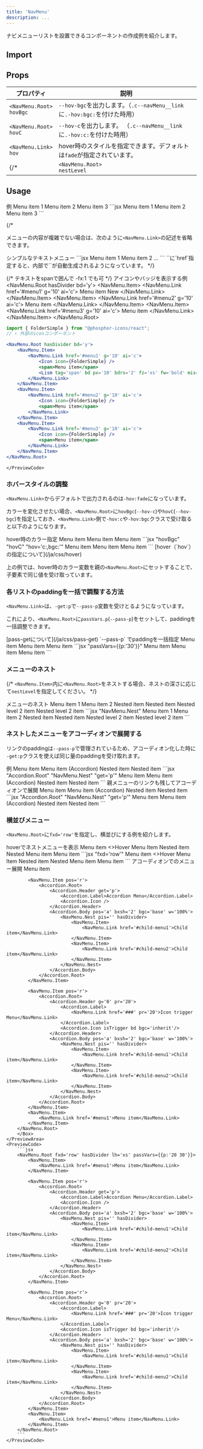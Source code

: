 ```yaml
---
title: 'NavMenu'
description: ...
---
```


ナビメニューリストを設置できるコンポーネントの作成例を紹介します。

## Import

<ImportSource name='Timeline' hasRoot react css='scss'/>

## Props

| プロパティ | 説明 |
|---|---|
| <PropBadge>`<NavMenu.Root>`</PropBadge><br/>`hovBgc` | `--hov-bgc`を出力します。（`.c--navMenu__link`に`.-hov:bgc:`を付けた時用）|
| <PropBadge>`<NavMenu.Root>`</PropBadge><br/>`hovC` | `--hov-c`を出力します。 （`.c--navMenu__link`に`.-hov:c:`を付けた時用）|
| <PropBadge>`<NavMenu.Link>`</PropBadge><br/>`hov` | hover時のスタイルを指定できます。デフォルトは`fade`が指定されています。 |
{/* | <PropBadge>`<NavMenu.Root>`</PropBadge><br/>`nestLevel` | ネストの深さを指定します。`[data-nest-level]`に値を出力します。<br />ただし、トップレベルでは指定しないでください。（`:not([data-nest-level])`で変数の初期値をセットするため）| */}


## Usage

<Preview>
	<PreviewTitle>例</PreviewTitle>
	<PreviewArea p='30'>
		<NavMenu.Root hasDivider>
			<NavMenu.Item>
				<NavMenu.Link href='#menu'>Menu item 1</NavMenu.Link>
			</NavMenu.Item>
			<NavMenu.Item>
				<NavMenu.Link href='#menu'>Menu item 2</NavMenu.Link>
			</NavMenu.Item>
			<NavMenu.Item>
				<NavMenu.Link href='#menu'>Menu item 3</NavMenu.Link>
			</NavMenu.Item>
		</NavMenu.Root>
	</PreviewArea>
	<PreviewCode>
		```jsx
		<NavMenu.Root hasDivider>
			<NavMenu.Item>
				<NavMenu.Link href='#menu'>Menu item 1</NavMenu.Link>
			</NavMenu.Item>
			<NavMenu.Item>
				<NavMenu.Link href='#menu'>Menu item 2</NavMenu.Link>
			</NavMenu.Item>
			<NavMenu.Item>
				<NavMenu.Link href='#menu'>Menu item 3</NavMenu.Link>
			</NavMenu.Item>
		</NavMenu.Root>
		```
	</PreviewCode>
</Preview>


{/* <Spacer h='10' />

メニューの内容が複雑でない場合は、次のように`<NavMenu.Link>`の記述を省略できます。

<Preview>
	<PreviewTitle>シンプルなテキストメニュー</PreviewTitle>
	<PreviewCode>
		```jsx
		<NavMenu.Root>
			<NavMenu.Item href='#menu'>Menu item 1</NavMenu.Item>
			<NavMenu.Item href='#menu'>Menu item 2</NavMenu.Item>
			...
		</NavMenu.Root>
		```
	</PreviewCode>
</Preview>

<Callout type='info' mbs='20'>
`<NavMenu.Item>`に`href`指定すると、内部で`<NavMenu.Link>`が自動生成されるようになっています。  
</Callout> */}

<Spacer h='10' />



{/* テキストをspanで囲んで -fx:1 でも可 */}
<Preview>
	<PreviewTitle>アイコンやバッジを表示する例</PreviewTitle>
	<PreviewArea p='30'>
		<NavMenu.Root hasDivider bd='y'>
			<NavMenu.Item>
				<NavMenu.Link href='#menu1' g='10' ai='c'>
					<Icon icon={FolderSimple} />
					<span>Menu item</span>
					<Lism tag='span' bd px='10' bdrs='2' fz='xs' fw='bold' mis='auto'>New</Lism>
				</NavMenu.Link>
			</NavMenu.Item>
			<NavMenu.Item>
				<NavMenu.Link href='#menu2' g='10' ai='c'>
					<Icon icon={FolderSimple} />
					<span>Menu item</span>
				</NavMenu.Link>
			</NavMenu.Item>
			<NavMenu.Item>
				<NavMenu.Link href='#menu3' g='10' ai='c'>
					<Icon icon={FolderSimple} />
					<span>Menu item</span>
				</NavMenu.Link>
			</NavMenu.Item>
		</NavMenu.Root>
	</PreviewArea>
	<PreviewCode>
```jsx
import { FolderSimple } from "@phosphor-icons/react";
// ↑ 外部のiconコンポーネント

<NavMenu.Root hasDivider bd='y'>
	<NavMenu.Item>
		<NavMenu.Link href='#menu1' g='10' ai='c'>
			<Icon icon={FolderSimple} />
			<span>Menu item</span>
			<Lism tag='span' bd px='10' bdrs='2' fz='xs' fw='bold' mis='auto'>New</Lism>
		</NavMenu.Link>
	</NavMenu.Item>
	<NavMenu.Item>
		<NavMenu.Link href='#menu2' g='10' ai='c'>
			<Icon icon={FolderSimple} />
			<span>Menu item</span>
		</NavMenu.Link>
	</NavMenu.Item>
	<NavMenu.Item>
		<NavMenu.Link href='#menu3' g='10' ai='c'>
			<Icon icon={FolderSimple} />
			<span>Menu item</span>
		</NavMenu.Link>
	</NavMenu.Item>
</NavMenu.Root>
```
	</PreviewCode>
</Preview>


### ホバースタイルの調整

`<NavMenu.Link>`からデフォルトで出力されるのは`-hov:fade`になっています。

カラーを変化させたい場合、`<NavMenu.Root>`に`hovBgc`(`--hov-c`)や`hovC`(`--hov-bgc`)を指定しておき、`<NavMenu.Link>`側で`-hov:c`や`-hov:bgc`クラスで受け取ると以下のようになります。



<Preview>
	<PreviewTitle>hover時のカラー指定</PreviewTitle>
	<PreviewArea p='30'>
		<NavMenu.Root bd hasDivider hovBgc='text' hovC='base'>
			<NavMenu.Item>
				<NavMenu.Link href='#menu1' hov='c:,bgc:'>Menu item</NavMenu.Link>
			</NavMenu.Item>
			<NavMenu.Item>
				<NavMenu.Link href='#menu2' hov='c:,bgc:'>Menu item</NavMenu.Link>
			</NavMenu.Item>
			<NavMenu.Item>
				<NavMenu.Link href='#menu4' hov='c:,bgc:'>Menu item</NavMenu.Link>
			</NavMenu.Item>
		</NavMenu.Root>
	</PreviewArea>
	<PreviewCode>
		```jsx "hovBgc" "hovC" "hov='c:,bgc:'"
		<NavMenu.Root bd hasDivider hovBgc='text' hovC='base'>
			<NavMenu.Item>
				<NavMenu.Link href='#menu1' hov='c:,bgc:'>Menu item</NavMenu.Link>
			</NavMenu.Item>
			<NavMenu.Item>
				<NavMenu.Link href='#menu2' hov='c:,bgc:'>Menu item</NavMenu.Link>
			</NavMenu.Item>
			<NavMenu.Item>
				<NavMenu.Link href='#menu4' hov='c:,bgc:'>Menu item</NavMenu.Link>
			</NavMenu.Item>
		</NavMenu.Root>
		```
	</PreviewCode>
</Preview>

<Reference>
[hover（`hov`）の指定について](/ja/css/hover)
</Reference>

上の例では、hover時のカラー変数を親の`<NavMenu.Root>`にセットすることで、子要素で同じ値を受け取っています。



### 各リストのpaddingを一括で調整する方法

`<NavMenu.Link>`は、`-get:p`で`--pass-p`変数を受けとるようになっています。

これにより、`<NavMenu.Root>`に`passVars.p`(`--pass-p`)をセットして、paddingを一括調整できます。

<Reference>
[pass-getについて](/ja/css/pass-get)
</Reference>

<Preview>
	<PreviewTitle>`--pass-p` でpaddingを一括指定</PreviewTitle>
	<PreviewArea p='30'>
		<NavMenu.Root bd hasDivider passVars={{p:'30'}}>
			<NavMenu.Item>
				<NavMenu.Link href='#menu1'>Menu item</NavMenu.Link>
			</NavMenu.Item>
			<NavMenu.Item>
				<NavMenu.Link href='#menu2'>Menu item</NavMenu.Link>
			</NavMenu.Item>
			<NavMenu.Item>
				<NavMenu.Link href='#menu3'>Menu item</NavMenu.Link>
			</NavMenu.Item>
		</NavMenu.Root>
	</PreviewArea>
	<PreviewCode>
		```jsx "passVars={{p:'30'}}"
		<NavMenu.Root bd hasDivider passVars={{p:'30'}}>
			<NavMenu.Item>
				<NavMenu.Link href='#menu1'>Menu item</NavMenu.Link>
			</NavMenu.Item>
			<NavMenu.Item>
				<NavMenu.Link href='#menu2'>Menu item</NavMenu.Link>
			</NavMenu.Item>
			<NavMenu.Item>
				<NavMenu.Link href='#menu3'>Menu item</NavMenu.Link>
			</NavMenu.Item>
		</NavMenu.Root>
		```
	</PreviewCode>
</Preview>



### メニューのネスト

{/* `<NavMenu.Item>`内に`<NavMenu.Root>`をネストする場合、ネストの深さに応じて`nestLevel`を指定してください。 */}

<Preview>
	<PreviewTitle>メニューのネスト</PreviewTitle>
	<PreviewArea p='30'>
		<NavMenu.Root hasDivider hovBgc='base-2' passVars={{p:'10'}} >
			<NavMenu.Item>
				<NavMenu.Link hov='bgc:' href='#menu1'>Menu item 1</NavMenu.Link>
			</NavMenu.Item>
			<NavMenu.Item>
				<NavMenu.Link hov='bgc:' href='#menu2'>Menu item 2</NavMenu.Link>
				<NavMenu.Nest hasDivider bd='t'>
					<NavMenu.Item>
						<NavMenu.Link hov='bgc:' href='#child-menu1'>Nested item</NavMenu.Link>
					</NavMenu.Item>
					<NavMenu.Item>
						<NavMenu.Link hov='bgc:' href='#child-menu3'>Nested item</NavMenu.Link>
						<NavMenu.Nest hasDivider bd='t'>
							<NavMenu.Item>
								<NavMenu.Link hov='bgc:' href='#child-menu4'>Nested level 2 item</NavMenu.Link>
							</NavMenu.Item>
							<NavMenu.Item>
								<NavMenu.Link hov='bgc:' href='#child-menu5'>Nested level 2 item</NavMenu.Link>
							</NavMenu.Item>
						</NavMenu.Nest>
					</NavMenu.Item>
				</NavMenu.Nest>
			</NavMenu.Item>
		</NavMenu.Root>
	</PreviewArea>
	<PreviewCode>
		```jsx "NavMenu.Nest"
		<NavMenu.Root hasDivider hovBgc='base-2' passVars={{p:'10'}} >
			<NavMenu.Item>
				<NavMenu.Link hov='bgc:' href='#menu1'>Menu item 1</NavMenu.Link>
			</NavMenu.Item>
			<NavMenu.Item>
				<NavMenu.Link hov='bgc:' href='#menu2'>Menu item 2</NavMenu.Link>
				<NavMenu.Nest hasDivider bd='t'>
					<NavMenu.Item>
						<NavMenu.Link hov='bgc:' href='#child-menu1'>Nested item</NavMenu.Link>
					</NavMenu.Item>
					<NavMenu.Item>
						<NavMenu.Link hov='bgc:' href='#child-menu3'>Nested item</NavMenu.Link>
						<NavMenu.Nest hasDivider bd='t'>
							<NavMenu.Item>
								<NavMenu.Link hov='bgc:' href='#child-menu4'>Nested level 2 item</NavMenu.Link>
							</NavMenu.Item>
							<NavMenu.Item>
								<NavMenu.Link hov='bgc:' href='#child-menu5'>Nested level 2 item</NavMenu.Link>
							</NavMenu.Item>
						</NavMenu.Nest>
					</NavMenu.Item>
				</NavMenu.Nest>
			</NavMenu.Item>
		</NavMenu.Root>
		```
	</PreviewCode>
</Preview>


### ネストしたメニューをアコーディオンで展開する

リンクのpaddingは`--pass-p`で管理されているため、アコーディオン化した時に `-get:p`クラスを使えば同じ量のpaddingを受け取れます。  


<Preview>
	<PreviewTitle>例</PreviewTitle>
	<PreviewArea p='30'>
		<NavMenu.Root bd='y' hovBgc='base-2'>
			<NavMenu.Item>
				<NavMenu.Link hov='bgc:' href='#menu1'>Menu item</NavMenu.Link>
			</NavMenu.Item>
			<NavMenu.Item>
				<Accordion.Root>
					<Accordion.Header hov='bgc:' get='p'>
						<Accordion.Label>Menu item (Accordion)</Accordion.Label>
						<Accordion.Icon />
					</Accordion.Header>
					<Accordion.Body>
						<NavMenu.Nest>
							<NavMenu.Item>
								<NavMenu.Link hov='bgc:' href='#child-menu1'>Nested item</NavMenu.Link>
							</NavMenu.Item>
							<NavMenu.Item>
								<NavMenu.Link hov='bgc:' href='#child-menu2'>Nested item</NavMenu.Link>
							</NavMenu.Item>
						</NavMenu.Nest>
					</Accordion.Body>
				</Accordion.Root>
			</NavMenu.Item>
		</NavMenu.Root>
	</PreviewArea>
	<PreviewCode>
		```jsx "Accordion.Root" "NavMenu.Nest" "get='p'"
		<NavMenu.Root bd='y' hovBgc='base-2'>
			<NavMenu.Item>
				<NavMenu.Link hov='bgc:' href='#menu1'>Menu item</NavMenu.Link>
			</NavMenu.Item>
			<NavMenu.Item>
				<Accordion.Root>
					<Accordion.Header hov='bgc:' get='p'>
						<Accordion.Label>Menu item (Accordion)</Accordion.Label>
						<Accordion.Icon />
					</Accordion.Header>
					<Accordion.Body>
						<NavMenu.Nest>
							<NavMenu.Item>
								<NavMenu.Link hov='bgc:' href='#child-menu1'>Nested item</NavMenu.Link>
							</NavMenu.Item>
							<NavMenu.Item>
								<NavMenu.Link hov='bgc:' href='#child-menu2'>Nested item</NavMenu.Link>
							</NavMenu.Item>
						</NavMenu.Nest>
					</Accordion.Body>
				</Accordion.Root>
			</NavMenu.Item>
		</NavMenu.Root>
		```
	</PreviewCode>
</Preview>


<Preview>
	<PreviewTitle>親メニューのリンクも残してアコーディオンで展開</PreviewTitle>
	<PreviewArea p='30'>
		<NavMenu.Root bd='y'>
			<NavMenu.Item>
				<NavMenu.Link href='#menu1'>Menu item</NavMenu.Link>
			</NavMenu.Item>
			<NavMenu.Item>
				<Accordion.Root>
					<Accordion.Header pr='10'>
						<Accordion.Label>
							<NavMenu.Link href='#menu2'>Menu item (Accordion)</NavMenu.Link>
						</Accordion.Label>
						<Accordion.Icon isTrigger bd bgc='inherit'/>
					</Accordion.Header>
					<Accordion.Body>
						<NavMenu.Root pis='30'>
							<NavMenu.Item>
								<NavMenu.Link href='#child-menu1'>Nested item</NavMenu.Link>
							</NavMenu.Item>
							<NavMenu.Item>
								<NavMenu.Link href='#child-menu2'>Nested item</NavMenu.Link>
							</NavMenu.Item>
						</NavMenu.Root>
					</Accordion.Body>
				</Accordion.Root>
			</NavMenu.Item>
		</NavMenu.Root>
	</PreviewArea>
	<PreviewCode>
		```jsx "Accordion.Root" "NavMenu.Nest" "get='p'"
		<NavMenu.Root bd='y'>
			<NavMenu.Item>
				<NavMenu.Link href='#menu1'>Menu item</NavMenu.Link>
			</NavMenu.Item>
			<NavMenu.Item>
				<Accordion.Root>
					<Accordion.Header pr='10'>
						<Accordion.Label>
							<NavMenu.Link href='#menu2'>Menu item (Accordion)</NavMenu.Link>
						</Accordion.Label>
						<Accordion.Icon isTrigger bd bgc='inherit'/>
					</Accordion.Header>
					<Accordion.Body>
						<NavMenu.Root pis='30'>
							<NavMenu.Item>
								<NavMenu.Link href='#child-menu1'>Nested item</NavMenu.Link>
							</NavMenu.Item>
							<NavMenu.Item>
								<NavMenu.Link href='#child-menu2'>Nested item</NavMenu.Link>
							</NavMenu.Item>
						</NavMenu.Root>
					</Accordion.Body>
				</Accordion.Root>
			</NavMenu.Item>
		</NavMenu.Root>
		```
	</PreviewCode>
</Preview>



### 横並びメニュー

`<NavMenu.Root>`に`fxd='row'`を指定し、横並びにする例を紹介します。


<Preview>
	<PreviewTitle>hoverでネストメニューを表示</PreviewTitle>
	<PreviewArea p='30'>
		<Box minH="15rem">
		<NavMenu.Root fxd='row' hasDivider lh='xs' passVars={{p:'20 30'}}>
			<NavMenu.Item>
				<NavMenu.Link href='#menu1'>Menu item</NavMenu.Link>
			</NavMenu.Item>
			<NavMenu.Item hov='pass' pos='r'>
				<NavMenu.Link href='#menu3' d='f' ai='c'>
					<>Hover Menu Item <Icon icon='caret-down' css={{translate:'40%'}} /></>
				</NavMenu.Link>
				<NavMenu.Nest hov='get:show' pos='a' t='100%' pis='0' lh='s' bgc='base' bxsh='2' bdrs='1' hasDivider>
					<NavMenu.Item>
						<NavMenu.Link href='#child-menu1'>Nested item</NavMenu.Link>
					</NavMenu.Item>
					<NavMenu.Item>
						<NavMenu.Link href='#child-menu2'>Nested Menu item</NavMenu.Link>
					</NavMenu.Item>
				</NavMenu.Nest>
			</NavMenu.Item>
			<NavMenu.Item>
				<NavMenu.Link href='#menu1'>Menu item</NavMenu.Link>
			</NavMenu.Item>
		</NavMenu.Root>
		</Box>
	</PreviewArea>
	<PreviewCode>
		```jsx "fxd='row'"
		<NavMenu.Root fxd='row' hasDivider lh='xs' passVars={{p:'20 30'}}>
			<NavMenu.Item>
				<NavMenu.Link href='#menu1'>Menu item</NavMenu.Link>
			</NavMenu.Item>
			<NavMenu.Item hov='pass' pos='r'>
				<NavMenu.Link href='#menu3' d='f' ai='c'>
					<>Hover Menu Item <Icon icon='caret-down' css={{translate:'40%'}} /></>
				</NavMenu.Link>
				<NavMenu.Nest hov='get:show' pos='a' t='100%' pis='0' lh='s' bgc='base' bxsh='2' bdrs='1' hasDivider>
					<NavMenu.Item>
						<NavMenu.Link href='#child-menu1'>Nested item</NavMenu.Link>
					</NavMenu.Item>
					<NavMenu.Item>
						<NavMenu.Link href='#child-menu2'>Nested Menu item</NavMenu.Link>
					</NavMenu.Item>
				</NavMenu.Nest>
			</NavMenu.Item>
			<NavMenu.Item>
				<NavMenu.Link href='#menu1'>Menu item</NavMenu.Link>
			</NavMenu.Item>
		</NavMenu.Root>
		```
	</PreviewCode>
</Preview>


<Preview>
	<PreviewTitle>アコーディオンでのメニュー展開</PreviewTitle>
	<PreviewArea p='30'>
		<Box minH="15rem">
		<NavMenu.Root fxd='row' hasDivider lh='xs' passVars={{p:'20 30'}}>
			<NavMenu.Item>
				<NavMenu.Link href='#menu1'>Menu item</NavMenu.Link>
			</NavMenu.Item>

			<NavMenu.Item pos='r'>
				<Accordion.Root>
					<Accordion.Header get='p'>
						<Accordion.Label>Accordion Menu</Accordion.Label>
						<Accordion.Icon />
					</Accordion.Header>
					<Accordion.Body pos='a' bxsh='2' bgc='base' w='100%'>
						<NavMenu.Nest pis='' hasDivider>
							<NavMenu.Item>
								<NavMenu.Link href='#child-menu1'>Child item</NavMenu.Link>
							</NavMenu.Item>
							<NavMenu.Item>
								<NavMenu.Link href='#child-menu2'>Child item</NavMenu.Link>
							</NavMenu.Item>
						</NavMenu.Nest>
					</Accordion.Body>
				</Accordion.Root>
			</NavMenu.Item>

			<NavMenu.Item pos='r'>
				<Accordion.Root>
					<Accordion.Header g='0' pr='20'>
						<Accordion.Label>
							<NavMenu.Link href='###' pr='20'>Icon trigger Menu</NavMenu.Link>
						</Accordion.Label>
						<Accordion.Icon isTrigger bd bgc='inherit'/>
					</Accordion.Header>
					<Accordion.Body pos='a' bxsh='2' bgc='base' w='100%'>
						<NavMenu.Nest pis='' hasDivider>
							<NavMenu.Item>
								<NavMenu.Link href='#child-menu1'>Child item</NavMenu.Link>
							</NavMenu.Item>
							<NavMenu.Item>
								<NavMenu.Link href='#child-menu2'>Child item</NavMenu.Link>
							</NavMenu.Item>
						</NavMenu.Nest>
					</Accordion.Body>
				</Accordion.Root>
			</NavMenu.Item>
			<NavMenu.Item>
				<NavMenu.Link href='#menu1'>Menu item</NavMenu.Link>
			</NavMenu.Item>
		</NavMenu.Root>
		</Box>
	</PreviewArea>
	<PreviewCode>
		```jsx
		<NavMenu.Root fxd='row' hasDivider lh='xs' passVars={{p:'20 30'}}>
			<NavMenu.Item>
				<NavMenu.Link href='#menu1'>Menu item</NavMenu.Link>
			</NavMenu.Item>

			<NavMenu.Item pos='r'>
				<Accordion.Root>
					<Accordion.Header get='p'>
						<Accordion.Label>Accordion Menu</Accordion.Label>
						<Accordion.Icon />
					</Accordion.Header>
					<Accordion.Body pos='a' bxsh='2' bgc='base' w='100%'>
						<NavMenu.Nest pis='' hasDivider>
							<NavMenu.Item>
								<NavMenu.Link href='#child-menu1'>Child item</NavMenu.Link>
							</NavMenu.Item>
							<NavMenu.Item>
								<NavMenu.Link href='#child-menu2'>Child item</NavMenu.Link>
							</NavMenu.Item>
						</NavMenu.Nest>
					</Accordion.Body>
				</Accordion.Root>
			</NavMenu.Item>

			<NavMenu.Item pos='r'>
				<Accordion.Root>
					<Accordion.Header g='0' pr='20'>
						<Accordion.Label>
							<NavMenu.Link href='###' pr='20'>Icon trigger Menu</NavMenu.Link>
						</Accordion.Label>
						<Accordion.Icon isTrigger bd bgc='inherit'/>
					</Accordion.Header>
					<Accordion.Body pos='a' bxsh='2' bgc='base' w='100%'>
						<NavMenu.Nest pis='' hasDivider>
							<NavMenu.Item>
								<NavMenu.Link href='#child-menu1'>Child item</NavMenu.Link>
							</NavMenu.Item>
							<NavMenu.Item>
								<NavMenu.Link href='#child-menu2'>Child item</NavMenu.Link>
							</NavMenu.Item>
						</NavMenu.Nest>
					</Accordion.Body>
				</Accordion.Root>
			</NavMenu.Item>
			<NavMenu.Item>
				<NavMenu.Link href='#menu1'>Menu item</NavMenu.Link>
			</NavMenu.Item>
		</NavMenu.Root>
		```
	</PreviewCode>
</Preview>
